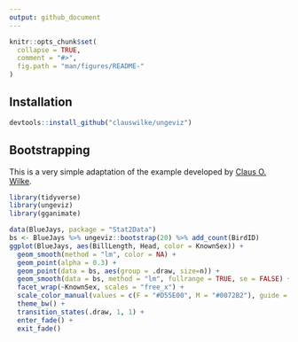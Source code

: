 ```yaml
---
output: github_document
---
```


<!-- README.md is generated from README.Rmd. Please edit that file -->

```r
knitr::opts_chunk$set(
  collapse = TRUE,
  comment = "#>",
  fig.path = "man/figures/README-"
)
```

## Installation

```r
devtools::install_github("clauswilke/ungeviz")
```


## Bootstrapping {#bootstrap}

This is a very simple adaptation of the example developed by [Claus O. Wilke](https://github.com/clauswilke/ungeviz).  

```r
library(tidyverse)
library(ungeviz)
library(gganimate)

data(BlueJays, package = "Stat2Data")
bs <- BlueJays %>% ungeviz::bootstrap(20) %>% add_count(BirdID)
ggplot(BlueJays, aes(BillLength, Head, color = KnownSex)) +
  geom_smooth(method = "lm", color = NA) +
  geom_point(alpha = 0.3) +
  geom_point(data = bs, aes(group = .draw, size=n)) +
  geom_smooth(data = bs, method = "lm", fullrange = TRUE, se = FALSE) +
  facet_wrap(~KnownSex, scales = "free_x") +
  scale_color_manual(values = c(F = "#D55E00", M = "#0072B2"), guide = "none") +
  theme_bw() +
  transition_states(.draw, 1, 1) + 
  enter_fade() + 
  exit_fade()

```

